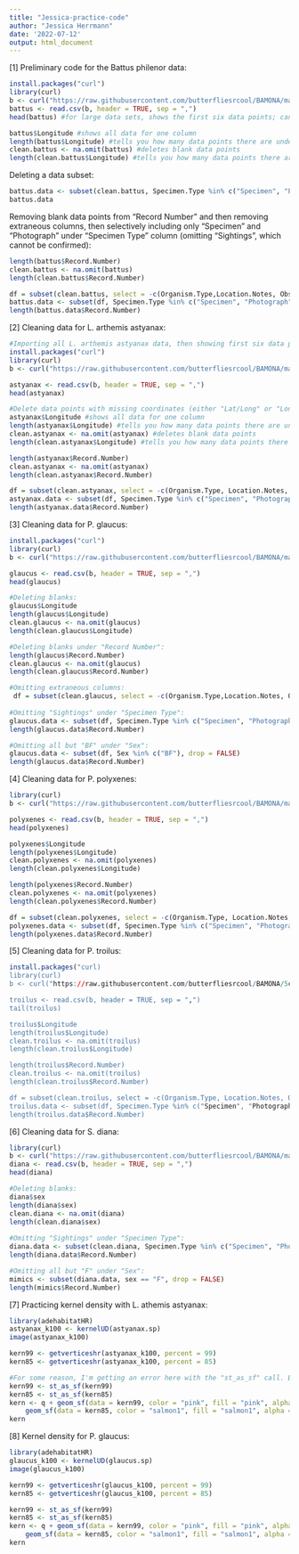 ```yaml
---
title: "Jessica-practice-code"
author: "Jessica Herrmann"
date: '2022-07-12'
output: html_document
---
```


[1] Preliminary code for the Battus philenor data:
```r
install.packages("curl")
library(curl)
b <- curl("https://raw.githubusercontent.com/butterfliesrcool/BAMONA/main/battus_philenor.csv")
battus <- read.csv(b, header = TRUE, sep = ",")
head(battus) #for large data sets, shows the first six data points; can also use tail() to show last six data points

battus$Longitude #shows all data for one column
length(battus$Longitude) #tells you how many data points there are under Longitude column
clean.battus <- na.omit(battus) #deletes blank data points
length(clean.battus$Longitude) #tells you how many data points there are after deleting blanks
```

Deleting a data subset:
``` r

battus.data <- subset(clean.battus, Specimen.Type %in% c("Specimen", "Photograph"), drop = FALSE)
battus.data

```

Removing blank data points from "Record Number" and then removing extraneous columns, then selectively including only "Specimen" and "Photograph" under "Specimen Type" column (omitting "Sightings", which cannot be confirmed):
```r
length(battus$Record.Number)
clean.battus <- na.omit(battus)
length(clean.battus$Record.Number)

df = subset(clean.battus, select = -c(Organism.Type,Location.Notes, Observation.Notes, Updated.Date, Partner.Project, Data.Source, Submitter ) )
battus.data <- subset(df, Specimen.Type %in% c("Specimen", "Photograph"), drop = FALSE)
length(battus.data$Record.Number)

```

[2] Cleaning data for L. arthemis astyanax:
``` r
#Importing all L. arthemis astyanax data, then showing first six data points to verify:
install.packages("curl")
library(curl)
b <- curl("https://raw.githubusercontent.com/butterfliesrcool/BAMONA/main/limenitis_arthemis_astyanax.csv")

astyanax <- read.csv(b, header = TRUE, sep = ",")
head(astyanax)

#Delete data points with missing coordinates (either "Lat/Long" or "Longitude"). Verify changes:
astyanax$Longitude #shows all data for one column
length(astyanax$Longitude) #tells you how many data points there are under Longitude column
clean.astyanax <- na.omit(astyanax) #deletes blank data points
length(clean.astyanax$Longitude) #tells you how many data points there are after deleting blanks

length(astyanax$Record.Number)
clean.astyanax <- na.omit(astyanax)
length(clean.astyanax$Record.Number)

df = subset(clean.astyanax, select = -c(Organism.Type, Location.Notes, Observation.Notes, Updated.Date, Partner.Project, Data.Source, Submitter ) )
astyanax.data <- subset(df, Specimen.Type %in% c("Specimen", "Photograph"), drop = FALSE)
length(astyanax.data$Record.Number)

```
 
 
[3] Cleaning data for P. glaucus:
``` r
install.packages("curl")
library(curl)
b <- curl("https://raw.githubusercontent.com/butterfliesrcool/BAMONA/main/papilio_glaucus.csv")

glaucus <- read.csv(b, header = TRUE, sep = ",")
head(glaucus)

#Deleting blanks:
glaucus$Longitude
length(glaucus$Longitude)
clean.glaucus <- na.omit(glaucus)
length(clean.glaucus$Longitude)

#Deleting blanks under "Record Number":
length(glaucus$Record.Number)
clean.glaucus <- na.omit(glaucus)
length(clean.glaucus$Record.Number)

#Omitting extraneous columns:
 df = subset(clean.glaucus, select = -c(Organism.Type,Location.Notes, Observation.Notes, Updated.Date, Partner.Project, Data.Source, Submitter ) )
 
#Omitting "Sightings" under "Specimen Type":
glaucus.data <- subset(df, Specimen.Type %in% c("Specimen", "Photograph"), drop = FALSE)
length(glaucus.data$Record.Number)

#Omitting all but "BF" under "Sex":
glaucus.data <- subset(df, Sex %in% c("BF"), drop = FALSE)
length(glaucus.data$Record.Number)

```

[4] Cleaning data for P. polyxenes:
```r
library(curl)
b <- curl("https://raw.githubusercontent.com/butterfliesrcool/BAMONA/main/papilio_polyxenes.csv")

polyxenes <- read.csv(b, header = TRUE, sep = ",")
head(polyxenes)

polyxenes$Longitude
length(polyxenes$Longitude)
clean.polyxenes <- na.omit(polyxenes)
length(clean.polyxenes$Longitude)

length(polyxenes$Record.Number)
clean.polyxenes <- na.omit(polyxenes)
length(clean.polyxenes$Record.Number)

df = subset(clean.polyxenes, select = -c(Organism.Type, Location.Notes, Observation.Notes, Updated.Date, Partner.Project, Data.Source, Submitter ) )
polyxenes.data <- subset(df, Specimen.Type %in% c("Specimen", "Photograph"), drop = FALSE)
length(polyxenes.data$Record.Number)

```

[5] Cleaning data for P. troilus:
``` r
install.packages("curl)
library(curl)
b <- curl("https://raw.githubusercontent.com/butterfliesrcool/BAMONA/5cfc0a039080ff00b279a4fc15797dadb227847d/papilio_troilus.csv")

troilus <- read.csv(b, header = TRUE, sep = ",")
tail(troilus)

troilus$Longitude
length(troilus$Longitude)
clean.troilus <- na.omit(troilus)
length(clean.troilus$Longitude)

length(troilus$Record.Number)
clean.troilus <- na.omit(troilus)
length(clean.troilus$Record.Number)

df = subset(clean.troilus, select = -c(Organism.Type, Location.Notes, Observation.Notes, Updated.Date, Partner.Project, Data.Source, Submitter ) )
troilus.data <- subset(df, Specimen.Type %in% c("Specimen", "Photograph"), drop = FALSE)
length(troilus.data$Record.Number)

```

[6] Cleaning data for S. diana:
```r
library(curl)
b <- curl("https://raw.githubusercontent.com/butterfliesrcool/BAMONA/main/speyeria.diana.csv")
diana <- read.csv(b, header = TRUE, sep = ",")
head(diana)

#Deleting blanks:
diana$sex
length(diana$sex)
clean.diana <- na.omit(diana)
length(clean.diana$sex)
 
#Omitting "Sightings" under "Specimen Type":
diana.data <- subset(clean.diana, Specimen.Type %in% c("Specimen", "Photograph"), drop = FALSE)
length(diana.data$Record.Number)

#Omitting all but "F" under "Sex":
mimics <- subset(diana.data, sex == "F", drop = FALSE)
length(mimics$Record.Number)
```


[7] Practicing kernel density with L. athemis astyanax:
```r
library(adehabitatHR)
astyanax_k100 <- kernelUD(astyanax.sp)
image(astyanax_k100)

kern99 <- getverticeshr(astyanax_k100, percent = 99)
kern85 <- getverticeshr(astyanax_k100, percent = 85)

#For some reason, I'm getting an error here with the "st_as_sf" call. But R still produces a heat map.
kern99 <- st_as_sf(kern99)
kern85 <- st_as_sf(kern85)
kern <- q + geom_sf(data = kern99, color = "pink", fill = "pink", alpha = 0.3) + 
    geom_sf(data = kern85, color = "salmon1", fill = "salmon1", alpha = 0.3)
kern
```


[8] Kernel density for P. glaucus:
```r
library(adehabitatHR)
glaucus_k100 <- kernelUD(glaucus.sp)
image(glaucus_k100)

kern99 <- getverticeshr(glaucus_k100, percent = 99)
kern85 <- getverticeshr(glaucus_k100, percent = 85)

kern99 <- st_as_sf(kern99)
kern85 <- st_as_sf(kern85)
kern <- q + geom_sf(data = kern99, color = "pink", fill = "pink", alpha = 0.3) + 
    geom_sf(data = kern85, color = "salmon1", fill = "salmon1", alpha = 0.3)
kern
```